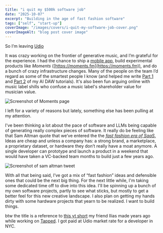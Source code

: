 ```yaml
---
title: "i quit my $500k software job"
date: "2025-10-07"
excerpt: "Building in the age of fast fashion software"
tags: ["self", "start-up"]
coverImage: "/images/covers/i-quit-my-software-job-cover.png"
coverImageAlt: "blog post cover image"
---
```


So I’m leaving [Udio](https://udio.com)

It was crazy working on the frontier of generative music, and I’m grateful for the experience. I had the chance to ship a [mobile app](https://apps.apple.com/app/id6511211165), build experimental products like *Moments* ([https://moments.fm](https://moments.fm)), and do a bunch of crazy infrastructure changes. Many of the people on the team I’d regard as some of the smartest people I know (and helped me write [Part 1](https://blog.jonaylor.com/build-a-simple-ai-daw) and [Part 2](https://blog.jonaylor.com/building-a-simple-ai-daw-part-2-mcp-and-agents) of my AI DAW tutorials). It's also been fun arguing online with music label shills who confuse a music label's shareholder value for musician value.

![Screenshot of Moments page](/images/posts/i-quit-my-software-job-1.png)

I left for a variety of reasons but lately, something else has been pulling at my attention.

I've been thinking a lot about the pace of software and LLMs being capable of generating really complex pieces of software. It really do be feeling like that Sam Altman quote that we’ve entered the the [*fast fashion era of SaaS*.](https://x.com/sama/status/1952084574366032354) Ideas are cheap and unless a company has: a strong brand, a marketplace, a proprietary dataset, or hardware they don’t really have a moat anymore. A single developer can prototype and launch a product in a weekend that would have taken a VC-backed team months to build just a few years ago.

![Screenshot of sam altman tweet](/images/posts/i-quit-my-software-job-2.png)

With all that being said, I’ve got a mix of “fast fashion” ideas and defensible ones that could be the next big thing. For the next little while, I'm taking some dedicated time off to dive into this idea. I'll be spinning up a bunch of my own software projects, partly to see what sticks, but mostly to get a better feel for this new creative landscape. I also plan on getting my hands dirty with some hardware projects that yearn to be realized. I want to build things.

btw the title is a reference to [this yt short](https://www.youtube.com/shorts/T_4OoVBWIDE) my friend Ilias made years ago while working on [Tapped](https://tapped.ai). I got paid at Udio market rate for a developer in NYC.

